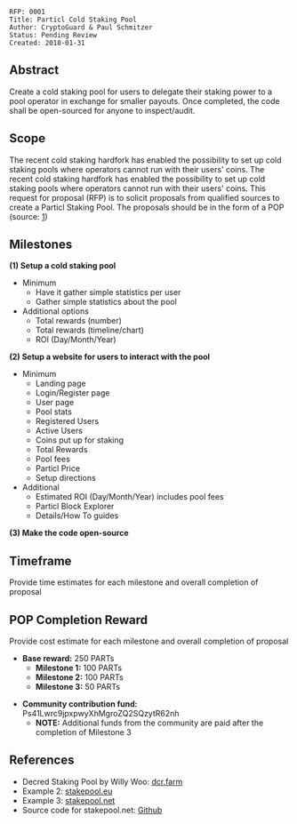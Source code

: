<pre>
RFP: 0001
Title: Particl Cold Staking Pool
Author: CryptoGuard & Paul Schmitzer
Status: Pending Review
Created: 2018-01-31
</pre>

==Abstract==
Create a cold staking pool for users to delegate their staking power to a pool operator in exchange for smaller payouts. Once completed, the code shall be open-sourced for anyone to inspect/audit. 

==Scope==
The recent cold staking hardfork has enabled the possibility to set up cold staking pools where operators cannot run with their users' coins. The recent cold staking hardfork has enabled the possibility to set up cold staking pools where operators cannot run with their users' coins. This request for proposal (RFP) is to solicit proposals from qualified sources to create a Particl Staking Pool. The proposals should be in the form of a POP (source: [https://github.com/particlcommunity/pops/blob/master/pop-0000/pop-0000.mediawiki])

==Milestones==
'''(1) Setup a cold staking pool'''
* Minimum
** Have it gather simple statistics per user
** Gather simple statistics about the pool
* Additional options
** Total rewards (number)
** Total rewards (timeline/chart)
** ROI (Day/Month/Year)

'''(2) Setup a website for users to interact with the pool'''
* Minimum
** Landing page
** Login/Register page
** User page
** Pool stats
** Registered Users
** Active Users
** Coins put up for staking
** Total Rewards
** Pool fees
** Particl Price
** Setup directions
* Additional
** Estimated ROI (Day/Month/Year) includes pool fees
** Particl Block Explorer
** Details/How To guides

'''(3) Make the code open-source'''


==Timeframe==
Provide time estimates for each milestone and overall completion of proposal

==POP Completion Reward==
Provide cost estimate for each milestone and overall completion of proposal
* '''Base reward:''' 250 PARTs 
** '''Milestone 1:''' 100 PARTs
** '''Milestone 2:''' 100 PARTs
** '''Milestone 3:''' 50 PARTs

* '''Community contribution fund:''' Ps41Lwrc9jpxpwyXhMgroZQ2SQzytR62nh
** '''NOTE:''' Additional funds from the community are paid after the completion of Milestone 3


==References==
* Decred Staking Pool by Willy Woo: [https://dcr.farm/ dcr.farm]
* Example 2: [http://stakepool.eu/ stakepool.eu]
* Example 3: [https://dcr.stakepool.net/ stakepool.net]
* Source code for stakepool.net: [https://github.com/decred/dcrstakepool Github]
